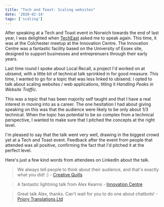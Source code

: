 ```yaml
---
title: "Tech and Toast: Scaling websites"
date: '2020-02-14'
tags: ['scaling']
---
```

After speaking at a Tech and Toast event in Norwich towards the end of last year, I was delighted when [TechEast](https://www.techeast.com) asked me to speak again. This time, it was at the Colchester meetup at the Innovation Centre. The Innovation Centre was a fantastic facility based on the University of Essex site, designed to support businesses and entreprenuers through their early years.

Last time round I spoke about Local Recall, a project I'd worked on at ubisend, with a little bit of technical talk sprinkled in for good measure. This time, I wanted to go for a topic that was less linked to ubisend. I opted to talk about scaling websites / web applications, titling it *Handling Peaks in Website Traffic*.

This was a topic that has been majority self taught and that I have a real interest in moving into as a career. The one hesitation I had about giving speaking on this was that the audience were likely to be only about 1/3 technical. When the topic has potential to be so complex from a technical perspective, I wanted to make sure that I pitched the concepts at the right level.

I'm pleased to say that the talk went very well, drawing in the biggest crowd yet at a Tech and Toast event. Feedback after the event from people that attended was all positive, confirming the fact that I'd pitched it at the perfect level.

Here's just a few kind words from attendees on LinkedIn about the talk.

>We always tell people to think about their audience, and that's exactly what you did! :) - [Creative Quills](https://www.linkedin.com/feed/update/urn:li:activity:6634032687705280512/)

>A fantastic lightning talk from Alex Kearns - [Innovation Centre](https://www.linkedin.com/feed/update/urn:li:activity:6634089403574697984/)

>Great talk Alex, thanks. Can't wait for you to do one about chatbots! - [Priory Translations Ltd](https://www.linkedin.com/feed/update/urn:li:activity:6634018824524050433/)